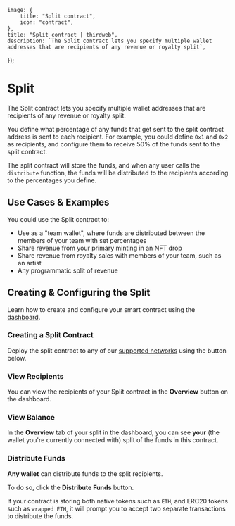 
	image: {
		title: "Split contract",
		icon: "contract",
	},
	title: "Split contract | thirdweb",
	description: `The Split contract lets you specify multiple wallet addresses that are recipients of any revenue or royalty split`,
});

# Split

The Split contract lets you specify multiple wallet addresses that are recipients of any revenue or royalty split.

You define what percentage of any funds that get sent to the split contract address is sent to each recipient.
For example, you could define `0x1` and `0x2` as recipients, and configure them to receive 50% of the funds sent to the split contract.

The split contract will store the funds, and when any user calls the `distribute` function, the funds will be distributed to the recipients according to the percentages you define.

## Use Cases & Examples

You could use the Split contract to:

- Use as a "team wallet", where funds are distributed between the members of your team with set percentages
- Share revenue from your primary minting in an NFT drop
- Share revenue from royalty sales with members of your team, such as an artist
- Any programmatic split of revenue

## Creating & Configuring the Split

Learn how to create and configure your smart contract using the [dashboard](https://thirdweb.com/team).

### Creating a Split Contract

Deploy the split contract to any of our
[supported networks](https://blog.thirdweb.com/guides/which-network-should-you-use) using the button below.

### View Recipients

You can view the recipients of your Split contract in the **Overview** button on the dashboard.

### View Balance

In the **Overview** tab of your split in the dashboard, you can see **your** (the wallet you're currently connected with) split of the funds in this contract.

### Distribute Funds

**Any wallet** can distribute funds to the split recipients.

To do so, click the **Distribute Funds** button.

<Callout title="Native Token Storage" variant="warning">

If your contract is storing both native tokens such as `ETH`, and ERC20 tokens such as `wrapped ETH`,
it will prompt you to accept two separate transactions to distribute the funds.

</Callout>
